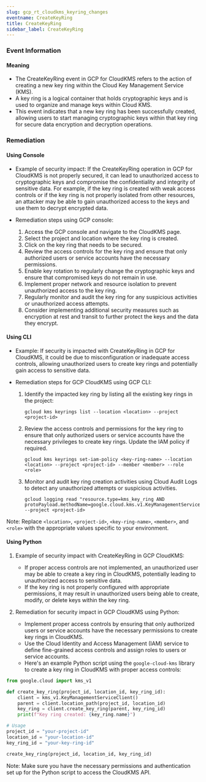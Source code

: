 ```yaml
--- 
slug: gcp_rt_cloudkms_keyring_changes
eventname: CreateKeyRing
title: CreateKeyRing
sidebar_label: CreateKeyRing
---
```

                       
### Event Information

#### Meaning

- The CreateKeyRing event in GCP for CloudKMS refers to the action of creating a new key ring within the Cloud Key Management Service (KMS).
- A key ring is a logical container that holds cryptographic keys and is used to organize and manage keys within Cloud KMS.
- This event indicates that a new key ring has been successfully created, allowing users to start managing cryptographic keys within that key ring for secure data encryption and decryption operations.

### Remediation

#### Using Console

- Example of security impact: If the CreateKeyRing operation in GCP for CloudKMS is not properly secured, it can lead to unauthorized access to cryptographic keys and compromise the confidentiality and integrity of sensitive data. For example, if the key ring is created with weak access controls or if the key ring is not properly isolated from other resources, an attacker may be able to gain unauthorized access to the keys and use them to decrypt encrypted data.

- Remediation steps using GCP console:
  1. Access the GCP console and navigate to the CloudKMS page.
  2. Select the project and location where the key ring is created.
  3. Click on the key ring that needs to be secured.
  4. Review the access controls for the key ring and ensure that only authorized users or service accounts have the necessary permissions.
  5. Enable key rotation to regularly change the cryptographic keys and ensure that compromised keys do not remain in use.
  6. Implement proper network and resource isolation to prevent unauthorized access to the key ring.
  7. Regularly monitor and audit the key ring for any suspicious activities or unauthorized access attempts.
  8. Consider implementing additional security measures such as encryption at rest and transit to further protect the keys and the data they encrypt.

#### Using CLI

- Example: If security is impacted with CreateKeyRing in GCP for CloudKMS, it could be due to misconfiguration or inadequate access controls, allowing unauthorized users to create key rings and potentially gain access to sensitive data.

- Remediation steps for GCP CloudKMS using GCP CLI:
  1. Identify the impacted key ring by listing all the existing key rings in the project:
     ```
     gcloud kms keyrings list --location <location> --project <project-id>
     ```
  2. Review the access controls and permissions for the key ring to ensure that only authorized users or service accounts have the necessary privileges to create key rings. Update the IAM policy if required.
     ```
     gcloud kms keyrings set-iam-policy <key-ring-name> --location <location> --project <project-id> --member <member> --role <role>
     ```
  3. Monitor and audit key ring creation activities using Cloud Audit Logs to detect any unauthorized attempts or suspicious activities.
     ```
     gcloud logging read "resource.type=kms_key_ring AND protoPayload.methodName=google.cloud.kms.v1.KeyManagementService.CreateKeyRing" --project <project-id>
     ```

Note: Replace `<location>`, `<project-id>`, `<key-ring-name>`, `<member>`, and `<role>` with the appropriate values specific to your environment.

#### Using Python

1. Example of security impact with CreateKeyRing in GCP CloudKMS:
   - If proper access controls are not implemented, an unauthorized user may be able to create a key ring in CloudKMS, potentially leading to unauthorized access to sensitive data.
   - If the key ring is not properly configured with appropriate permissions, it may result in unauthorized users being able to create, modify, or delete keys within the key ring.

2. Remediation for security impact in GCP CloudKMS using Python:
   - Implement proper access controls by ensuring that only authorized users or service accounts have the necessary permissions to create key rings in CloudKMS.
   - Use the Cloud Identity and Access Management (IAM) service to define fine-grained access controls and assign roles to users or service accounts.
   - Here's an example Python script using the `google-cloud-kms` library to create a key ring in CloudKMS with proper access controls:

```python
from google.cloud import kms_v1

def create_key_ring(project_id, location_id, key_ring_id):
    client = kms_v1.KeyManagementServiceClient()
    parent = client.location_path(project_id, location_id)
    key_ring = client.create_key_ring(parent, key_ring_id)
    print(f"Key ring created: {key_ring.name}")

# Usage
project_id = "your-project-id"
location_id = "your-location-id"
key_ring_id = "your-key-ring-id"

create_key_ring(project_id, location_id, key_ring_id)
```

Note: Make sure you have the necessary permissions and authentication set up for the Python script to access the CloudKMS API.


 